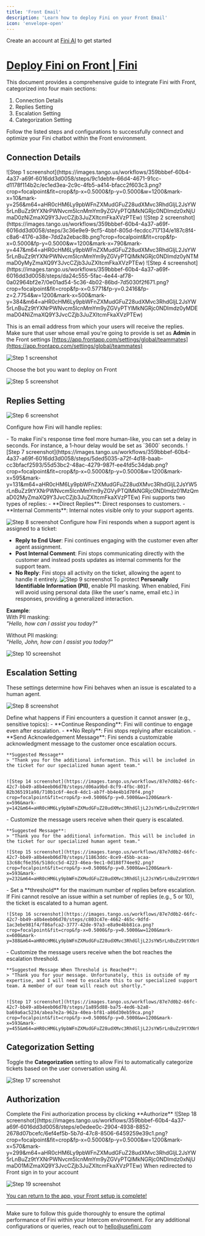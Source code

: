```yaml
---
title: 'Front Email'
description: 'Learn how to deploy Fini on your Front Email'
icon: 'envelope-open'
---
```


<Tip>Create an account at [Fini AI](https://app.usefini.com) to get started</Tip>

# [Deploy Fini on Front | Fini](https://app.usefini.com/dashboard/deploy)

This document provides a comprehensive guide to integrate Fini with Front, categorized into four main sections: 
1. Connection Details
2. Replies Setting
3. Escalation Setting
4. Categorization Setting 

Follow the listed steps and configurations to successfully connect and optimize your Fini chatbot within the Front environment.

## **Connection Details**

<Steps>
  <Step title="[Click on Deploy](https://app.usefini.com/dashboard/deploy)">
    ![Step 1 screenshot](https://images.tango.us/workflows/359bbbef-60b4-4a37-a69f-6016dd3d0058/steps/9c1debfe-66d4-4671-91cc-d1178f114b2c/ec1ed3ea-2c9c-4fb5-a414-bfacc2f603c3.png?crop=focalpoint&fit=crop&fp-x=0.5000&fp-y=0.5000&w=1200&mark-x=10&mark-y=256&m64=aHR0cHM6Ly9pbWFnZXMudGFuZ28udXMvc3RhdGljL2JsYW5rLnBuZz9tYXNrPWNvcm5lcnMmYm9yZGVyPTQlMkNGRjc0NDImdz0xNjUmaD0zNiZmaXQ9Y3JvcCZjb3JuZXItcmFkaXVzPTEw)
  </Step>
<Step title="Connect Front">
    ![Step 2 screenshot](https://images.tango.us/workflows/359bbbef-60b4-4a37-a69f-6016dd3d0058/steps/3c36e9e9-9cf5-4bbf-805d-fecdcc717134/e187c8f4-c8a6-4176-a38e-7dd2a2ebac8b.png?crop=focalpoint&fit=crop&fp-x=0.5000&fp-y=0.5000&w=1200&mark-x=790&mark-y=447&m64=aHR0cHM6Ly9pbWFnZXMudGFuZ28udXMvc3RhdGljL2JsYW5rLnBuZz9tYXNrPWNvcm5lcnMmYm9yZGVyPTQlMkNGRjc0NDImdz0yNTMmaD0yMyZmaXQ9Y3JvcCZjb3JuZXItcmFkaXVzPTEw)
  </Step>
<Step title="Add company admin email">
    ![Step 4 screenshot](https://images.tango.us/workflows/359bbbef-60b4-4a37-a69f-6016dd3d0058/steps/da24c555-5fac-4e44-af78-0a02964bf2e7/0e01ad54-5c36-4b02-86bd-7d5030f2f671.png?crop=focalpoint&fit=crop&fp-x=0.5771&fp-y=0.2416&fp-z=2.7754&w=1200&mark-x=500&mark-y=384&m64=aHR0cHM6Ly9pbWFnZXMudGFuZ28udXMvc3RhdGljL2JsYW5rLnBuZz9tYXNrPWNvcm5lcnMmYm9yZGVyPTYlMkNGRjc0NDImdz0yMDEmaD04NiZmaXQ9Y3JvcCZjb3JuZXItcmFkaXVzPTEw)


This is an email address from which your users will receive the replies. Make sure that user whose email you're going to provide is set as **Admin** in the Front settings [https://app.frontapp.com/settings/global/teammates](https://app.frontapp.com/settings/global/teammates)

![Step 1 screenshot](https://images.tango.us/workflows/12cf9c75-0d46-4e5f-beff-e51f0e164a6b/steps/dcd936d9-79de-4e54-af45-dd4339605a38/b2696f89-53df-4235-bda3-97f1b9fd2765.png?crop=focalpoint&fit=crop&fp-x=0.5000&fp-y=0.5000&w=1200)

  </Step>
<Step title="Select Bot to deploy">
    Choose the bot you want to deploy on Front

![Step 5 screenshot](https://images.tango.us/workflows/359bbbef-60b4-4a37-a69f-6016dd3d0058/steps/ca47b85f-791e-41a5-9307-5d903ba8ebb3/084fcb43-284b-43bc-bf17-4dd53e9e4c17.png?crop=focalpoint&fit=crop&fp-x=0.5000&fp-y=0.5000&w=1200&mark-x=587&mark-y=471&m64=aHR0cHM6Ly9pbWFnZXMudGFuZ28udXMvc3RhdGljL2JsYW5rLnBuZz9tYXNrPWNvcm5lcnMmYm9yZGVyPTQlMkNGRjc0NDImdz01MTAmaD02MCZmaXQ9Y3JvcCZjb3JuZXItcmFkaXVzPTEw)
  </Step>
</Steps>

## **Replies Setting**

![Step 6 screenshot](https://images.tango.us/workflows/359bbbef-60b4-4a37-a69f-6016dd3d0058/steps/8d0b6512-5073-4034-a6c9-df0f04893875/27ba2bf3-34e6-443d-814a-715465622244.png?crop=focalpoint&fit=crop&fp-x=0.5000&fp-y=0.5000&w=1200)

Configure how Fini will handle replies:


<Steps>
  <Step title="Time Delay">
    - To make Fini's response time feel more human-like, you can set a delay in seconds. For instance, a 1-hour delay would be set as `3600` seconds.
![Step 7 screenshot](https://images.tango.us/workflows/359bbbef-60b4-4a37-a69f-6016dd3d0058/steps/5ded5035-a72f-4d18-baab-cc3bfacf2593/55d53bc2-48ac-4279-987f-ee4fd5c34dab.png?crop=focalpoint&fit=crop&fp-x=0.5000&fp-y=0.5000&w=1200&mark-x=595&mark-y=131&m64=aHR0cHM6Ly9pbWFnZXMudGFuZ28udXMvc3RhdGljL2JsYW5rLnBuZz9tYXNrPWNvcm5lcnMmYm9yZGVyPTQlMkNGRjc0NDImdz01MzQmaD02MyZmaXQ9Y3JvcCZjb3JuZXItcmFkaXVzPTEw)
  </Step>
  <Step title="Choose a Reply Type">
    Fini supports two types of replies:
- **Direct Replies**: Direct responses to customers.
- **Internal Comments**: Internal notes visible only to your support agents.

![Step 8 screenshot](https://images.tango.us/workflows/359bbbef-60b4-4a37-a69f-6016dd3d0058/steps/8bfce238-a2a2-417f-9e4a-1c4a3611145a/bcacb8b6-24fa-4139-8851-f64426b01f48.png?crop=focalpoint&fit=crop&fp-x=0.5000&fp-y=0.5000&w=1200&mark-x=596&mark-y=215&m64=aHR0cHM6Ly9pbWFnZXMudGFuZ28udXMvc3RhdGljL2JsYW5rLnBuZz9tYXNrPWNvcm5lcnMmYm9yZGVyPTQlMkNGRjc0NDImdz01MzEmaD02MyZmaXQ9Y3JvcCZjb3JuZXItcmFkaXVzPTEw)
  </Step>
  <Step title="Reply Type if Agent Assigned">
    Configure how Fini responds when a support agent is assigned to a ticket:
- **Reply to End User**: Fini continues engaging with the customer even after agent assignment.
- **Post Internal Comment**: Fini stops communicating directly with the customer and instead posts updates as internal comments for the support team.
- **No Reply**: Fini stops all activity on the ticket, allowing the agent to handle it entirely.
![Step 9 screenshot](https://images.tango.us/workflows/359bbbef-60b4-4a37-a69f-6016dd3d0058/steps/9d25766f-0de3-4043-abf5-a9a6d122dd41/7fd28098-3179-4e4b-a9a1-34edde3933bc.png?crop=focalpoint&fit=crop&fp-x=0.5000&fp-y=0.5000&w=1200&mark-x=589&mark-y=282&m64=aHR0cHM6Ly9pbWFnZXMudGFuZ28udXMvc3RhdGljL2JsYW5rLnBuZz9tYXNrPWNvcm5lcnMmYm9yZGVyPTQlMkNGRjc0NDImdz01MjQmaD02MiZmaXQ9Y3JvcCZjb3JuZXItcmFkaXVzPTEw)
  </Step>
  <Step title="PII Masking">
    To protect **Personally Identifiable Information (PII)**, enable PII masking. When enabled, Fini will avoid using personal data (like the user's name, email etc.) in responses, providing a generalized interaction.

**Example**:  
With PII masking:  
*"Hello, how can I assist you today?"*

Without PII masking:  
*"Hello, John, how can I assist you today?"*

![Step 10 screenshot](https://images.tango.us/workflows/359bbbef-60b4-4a37-a69f-6016dd3d0058/steps/3a46244d-6dab-44a2-8fb8-fa4ecf082e17/e8d4dd0d-6dd9-4a3e-b09c-c627c2a6da60.png?crop=focalpoint&fit=crop&fp-x=0.5000&fp-y=0.5000&w=1200&mark-x=598&mark-y=402&m64=aHR0cHM6Ly9pbWFnZXMudGFuZ28udXMvc3RhdGljL2JsYW5rLnBuZz9tYXNrPWNvcm5lcnMmYm9yZGVyPTQlMkNGRjc0NDImdz01MjAmaD02MSZmaXQ9Y3JvcCZjb3JuZXItcmFkaXVzPTEw)
  </Step>
</Steps>



##  **Escalation Setting**

These settings determine how Fini behaves when an issue is escalated to a human agent.

![Step 8 screenshot](https://images.tango.us/workflows/6e2d33b0-f769-4917-ad3c-28b34d4c2055/steps/b59eb93f-3363-4087-9a00-6b55b4ff2b3c/c2f87bf5-fda5-4339-92d5-873a84bab153.png?crop=focalpoint&fit=crop&fp-x=0.5000&fp-y=0.5000&w=1200&mark-x=19&mark-y=16&m64=aHR0cHM6Ly9pbWFnZXMudGFuZ28udXMvc3RhdGljL2JsYW5rLnBuZz9tYXNrPWNvcm5lcnMmYm9yZGVyPTQlMkNGRjc0NDImdz0yMzAmaD01MCZmaXQ9Y3JvcCZjb3JuZXItcmFkaXVzPTEw)

<Steps>
  <Step title="Action if Escalated">
    Define what happens if Fini encounters a question it cannot answer (e.g., sensitive topics):
    - **Continue Responding**: Fini will continue to engage even after escalation.
    - **No Reply**: Fini stops replying after escalation.
    - **Send Acknowledgement Message**: Fini sends a customizable acknowledgment message to the customer once escalation occurs.

    **Suggested Message**
    > "Thank you for the additional information. This will be included in the ticket for our specialized human agent team."


    ![Step 14 screenshot](https://images.tango.us/workflows/87e7d0b2-66fc-42c7-bb49-a8b4eeb06d70/steps/d06aa9bd-8cf9-4fbc-801f-82b365191a98/710b1c6f-4ec8-4dc1-ab7f-bb4e4b1d70f4.png?crop=focalpoint&fit=crop&fp-x=0.5000&fp-y=0.5000&w=1200&mark-x=596&mark-y=142&m64=aHR0cHM6Ly9pbWFnZXMudGFuZ28udXMvc3RhdGljL2JsYW5rLnBuZz9tYXNrPWNvcm5lcnMmYm9yZGVyPTMlMkNGRjc0NDImdz01MzMmaD02NCZmaXQ9Y3JvcCZjb3JuZXItcmFkaXVzPTEw)
  </Step>
<Step title="Acknowledgment Message">
     - Customize the message users receive when their query is escalated. 

    **Suggested Message**:  
    > "Thank you for the additional information. This will be included in the ticket for our specialized human agent team."

    ![Step 15 screenshot](https://images.tango.us/workflows/87e7d0b2-66fc-42c7-bb49-a8b4eeb06d70/steps/11863ddc-8ce9-45bb-acaa-13c68cf6e356/518dcc5d-4223-46ea-9ec1-0d188f74ee92.png?crop=focalpoint&fit=crop&fp-x=0.5000&fp-y=0.5000&w=1200&mark-x=593&mark-y=232&m64=aHR0cHM6Ly9pbWFnZXMudGFuZ28udXMvc3RhdGljL2JsYW5rLnBuZz9tYXNrPWNvcm5lcnMmYm9yZGVyPTMlMkNGRjc0NDImdz01MzcmaD05MiZmaXQ9Y3JvcCZjb3JuZXItcmFkaXVzPTEw)
  </Step>
<Step title="Threshold Count for Escalation">
     - Set a **threshold** for the maximum number of replies before escalation. If Fini cannot resolve an issue within a set number of replies (e.g., 5 or 10), the ticket is escalated to a human agent.


    ![Step 16 screenshot](https://images.tango.us/workflows/87e7d0b2-66fc-42c7-bb49-a8b4eeb06d70/steps/c803c47e-4662-465c-9dfd-1ac3ebe981f4/f86afca2-3777-42de-97a3-e8a9e4bb81ca.png?crop=focalpoint&fit=crop&fp-x=0.5000&fp-y=0.5000&w=1200&mark-x=600&mark-y=388&m64=aHR0cHM6Ly9pbWFnZXMudGFuZ28udXMvc3RhdGljL2JsYW5rLnBuZz9tYXNrPWNvcm5lcnMmYm9yZGVyPTMlMkNGRjc0NDImdz01MjYmaD02MyZmaXQ9Y3JvcCZjb3JuZXItcmFkaXVzPTEw)
  </Step>
<Step title="Message When Escalated via Threshold">
    - Customize the message users receive when the bot reaches the escalation threshold. 

    **Suggested Message When Threshold is Reached**:  
    > "Thank you for your message. Unfortunately, this is outside of my expertise, and I will need to escalate this to our specialized support team. A member of our team will reach out shortly."


    ![Step 17 screenshot](https://images.tango.us/workflows/87e7d0b2-66fc-42c7-bb49-a8b4eeb06d70/steps/1a895d88-ba75-4ed6-b2a8-ba69a6ac5234/abea7e2a-962a-40ea-bf81-a86d30eb59ca.png?crop=focalpoint&fit=crop&fp-x=0.5000&fp-y=0.5000&w=1200&mark-x=593&mark-y=455&m64=aHR0cHM6Ly9pbWFnZXMudGFuZ28udXMvc3RhdGljL2JsYW5rLnBuZz9tYXNrPWNvcm5lcnMmYm9yZGVyPTMlMkNGRjc0NDImdz01MTImaD0xNjYmZml0PWNyb3AmY29ybmVyLXJhZGl1cz0xMA%3D%3D)
  </Step>
</Steps>


## **Categorization Setting**

Toggle the **Categorization** setting to allow Fini to automatically categorize tickets based on the user conversation using AI.

![Step 17 screenshot](https://images.tango.us/workflows/359bbbef-60b4-4a37-a69f-6016dd3d0058/steps/95627767-9210-4988-9477-085bbe2f051c/8a568596-0892-477a-a510-ee75451c4b29.png?crop=focalpoint&fit=crop&fp-x=0.5000&fp-y=0.5000&w=1200&mark-x=1060&mark-y=122&m64=aHR0cHM6Ly9pbWFnZXMudGFuZ28udXMvc3RhdGljL2JsYW5rLnBuZz9tYXNrPWNvcm5lcnMmYm9yZGVyPTQlMkNGRjc0NDImdz04NyZoPTQ3JmZpdD1jcm9wJmNvcm5lci1yYWRpdXM9MTA%3D)

##  **Authorization**

<Steps>
  <Step title="Fini Authorization">
    Complete the Fini authorization process by clicking **Authorize**
![Step 18 screenshot](https://images.tango.us/workflows/359bbbef-60b4-4a37-a69f-6016dd3d0058/steps/e0edee0c-2904-4938-8852-2678d07bcefc/6ef4ef5b-5b7d-47c8-8506-6459259e39c1.png?crop=focalpoint&fit=crop&fp-x=0.5000&fp-y=0.5000&w=1200&mark-x=570&mark-y=299&m64=aHR0cHM6Ly9pbWFnZXMudGFuZ28udXMvc3RhdGljL2JsYW5rLnBuZz9tYXNrPWNvcm5lcnMmYm9yZGVyPTQlMkNGRjc0NDImdz0xNjUmaD01MiZmaXQ9Y3JvcCZjb3JuZXItcmFkaXVzPTEw)
  </Step>
<Step title="Front Authorization">
    When redirected to Front sign in to your account 

![Step 19 screenshot](https://images.tango.us/workflows/359bbbef-60b4-4a37-a69f-6016dd3d0058/steps/04bd51af-6876-4960-ba43-352b4e76e6c1/5f83f550-020f-4491-9e95-2b7172776374.png?crop=focalpoint&fit=crop&fp-x=0.5000&fp-y=0.5000&w=1200&mark-x=163&mark-y=729&m64=aHR0cHM6Ly9pbWFnZXMudGFuZ28udXMvc3RhdGljL2JsYW5rLnBuZz9tYXNrPWNvcm5lcnMmYm9yZGVyPTQlMkNGRjc0NDImdz04MTEmaD0xNjMmZml0PWNyb3AmY29ybmVyLXJhZGl1cz0xMA%3D%3D)
  </Step>
</Steps>

<Check> [You can return to the app, your Front setup is complete!](https://app.usefini.com/dashboard/deploy) </Check>

---

Make sure to follow this guide thoroughly to ensure the optimal performance of Fini within your Intercom environment. For any additional configurations or queries, reach out to hello@usefini.com
 
<br/>
